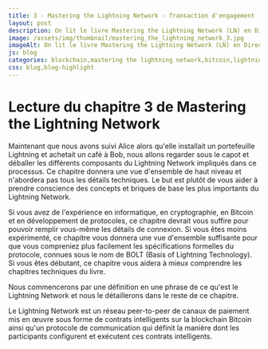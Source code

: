 ```yaml
---
title: 3 - Mastering the Lightning Network - Transaction d'engagement (commitment tx)
layout: post
description: On lit le livre Mastering the Lightning Network (LN) en Direct ! Chapitre 3 - Comment le Lightning Network fonctionne
image: /assets/img/thumbnail/mastering_the_lightning_network_3.jpg
imageAlt: On lit le livre Mastering the Lightning Network (LN) en Direct ! Chapitre 3 - Comment le Lightning Network fonctionne
js: blog
categories: blockchain,mastering the lightning network,bitcoin,lightning network
css: blog,blog-highlight
---
```


# Lecture du chapitre 3 de Mastering the Lightning Network

<CardLink
  href="https://www.youtube.com/watch?v=L0-U-hrjQdY"
  defaultTitle="Transaction d'engagement (commitment tx) - Mastering the Lightning Network (Bitcoin)"
  defaultDescription="On lit le livre Mastering the Lightning Network (LN) en Direct ! Chapitre 3 - Comment le Lightning Network fonctionne"
  defaultImage="/assets/img/thumbnail/mastering_the_lightning_network_3.jpg"
  forceDefault={true}
/>

Maintenant que nous avons suivi Alice alors qu'elle installait un portefeuille Lightning et achetait un café à Bob, nous allons regarder sous le capot et déballer les différents composants du Lightning Network impliqués dans ce processus. Ce chapitre donnera une vue d'ensemble de haut niveau et n'abordera pas tous les détails techniques. Le but est plutôt de vous aider à prendre conscience des concepts et briques de base les plus importants du Lightning Network.

Si vous avez de l'expérience en informatique, en cryptographie, en Bitcoin et en développement de protocoles, ce chapitre devrait vous suffire pour pouvoir remplir vous-même les détails de connexion. Si vous êtes moins expérimenté, ce chapitre vous donnera une vue d'ensemble suffisante pour que vous compreniez plus facilement les spécifications formelles du protocole, connues sous le nom de BOLT (Basis of Lightning Technology). Si vous êtes débutant, ce chapitre vous aidera à mieux comprendre les chapitres techniques du livre.

Nous commencerons par une définition en une phrase de ce qu'est le Lightning Network et nous le détaillerons dans le reste de ce chapitre.

Le Lightning Network est un réseau peer-to-peer de canaux de paiement mis en œuvre sous forme de contrats intelligents sur la blockchain Bitcoin ainsi qu'un protocole de communication qui définit la manière dont les participants configurent et exécutent ces contrats intelligents.